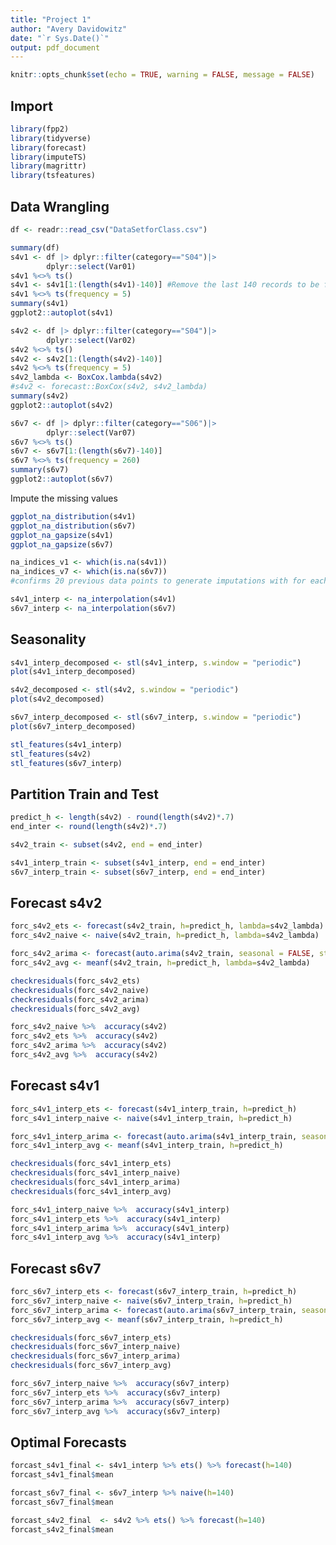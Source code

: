 ```yaml
---
title: "Project 1"
author: "Avery Davidowitz"
date: "`r Sys.Date()`"
output: pdf_document
---
```


```r
knitr::opts_chunk$set(echo = TRUE, warning = FALSE, message = FALSE)
```

## Import
```r
library(fpp2)
library(tidyverse)
library(forecast)
library(imputeTS)
library(magrittr)
library(tsfeatures)
```

## Data Wrangling

```r
df <- readr::read_csv("DataSetforClass.csv")
```


```r
summary(df)
s4v1 <- df |> dplyr::filter(category=="S04")|>
        dplyr::select(Var01)
s4v1 %<>% ts()
s4v1 <- s4v1[1:(length(s4v1)-140)] #Remove the last 140 records to be forecast
s4v1 %<>% ts(frequency = 5)
summary(s4v1)
ggplot2::autoplot(s4v1)

s4v2 <- df |> dplyr::filter(category=="S04")|>
        dplyr::select(Var02)
s4v2 %<>% ts()
s4v2 <- s4v2[1:(length(s4v2)-140)]
s4v2 %<>% ts(frequency = 5)
s4v2_lambda <- BoxCox.lambda(s4v2)
#s4v2 <- forecast::BoxCox(s4v2, s4v2_lambda)
summary(s4v2)
ggplot2::autoplot(s4v2)

s6v7 <- df |> dplyr::filter(category=="S06")|>
        dplyr::select(Var07)
s6v7 %<>% ts()
s6v7 <- s6v7[1:(length(s6v7)-140)]
s6v7 %<>% ts(frequency = 260)
summary(s6v7)
ggplot2::autoplot(s6v7)
```

Impute the missing values
```r
ggplot_na_distribution(s4v1)
ggplot_na_distribution(s6v7)
ggplot_na_gapsize(s4v1)
ggplot_na_gapsize(s6v7)

na_indices_v1 <- which(is.na(s4v1))
na_indices_v7 <- which(is.na(s6v7))
#confirms 20 previous data points to generate imputations with for each missing value

s4v1_interp <- na_interpolation(s4v1)
s6v7_interp <- na_interpolation(s6v7)

```
## Seasonality
```r
s4v1_interp_decomposed <- stl(s4v1_interp, s.window = "periodic")
plot(s4v1_interp_decomposed)

s4v2_decomposed <- stl(s4v2, s.window = "periodic")
plot(s4v2_decomposed)

s6v7_interp_decomposed <- stl(s6v7_interp, s.window = "periodic")
plot(s6v7_interp_decomposed)
```
```r
stl_features(s4v1_interp)
stl_features(s4v2)
stl_features(s6v7_interp)
```

## Partition Train and Test
```r
predict_h <- length(s4v2) - round(length(s4v2)*.7)
end_inter <- round(length(s4v2)*.7)

s4v2_train <- subset(s4v2, end = end_inter)

s4v1_interp_train <- subset(s4v1_interp, end = end_inter)
s6v7_interp_train <- subset(s6v7_interp, end = end_inter)

```

## Forecast s4v2
```r
forc_s4v2_ets <- forecast(s4v2_train, h=predict_h, lambda=s4v2_lambda)
forc_s4v2_naive <- naive(s4v2_train, h=predict_h, lambda=s4v2_lambda)

forc_s4v2_arima <- forecast(auto.arima(s4v2_train, seasonal = FALSE, stepwise=FALSE, approximation=FALSE), h=predict_h, lambda=s4v2_lambda)
forc_s4v2_avg <- meanf(s4v2_train, h=predict_h, lambda=s4v2_lambda)

checkresiduals(forc_s4v2_ets)
checkresiduals(forc_s4v2_naive)
checkresiduals(forc_s4v2_arima)
checkresiduals(forc_s4v2_avg)

forc_s4v2_naive %>%  accuracy(s4v2)
forc_s4v2_ets %>%  accuracy(s4v2)
forc_s4v2_arima %>%  accuracy(s4v2)
forc_s4v2_avg %>%  accuracy(s4v2)
```


## Forecast s4v1
```r
forc_s4v1_interp_ets <- forecast(s4v1_interp_train, h=predict_h)
forc_s4v1_interp_naive <- naive(s4v1_interp_train, h=predict_h)

forc_s4v1_interp_arima <- forecast(auto.arima(s4v1_interp_train, seasonal = FALSE, stepwise=FALSE, approximation=FALSE), h=predict_h)
forc_s4v1_interp_avg <- meanf(s4v1_interp_train, h=predict_h)

checkresiduals(forc_s4v1_interp_ets)
checkresiduals(forc_s4v1_interp_naive)
checkresiduals(forc_s4v1_interp_arima)
checkresiduals(forc_s4v1_interp_avg)

forc_s4v1_interp_naive %>%  accuracy(s4v1_interp)
forc_s4v1_interp_ets %>%  accuracy(s4v1_interp)
forc_s4v1_interp_arima %>%  accuracy(s4v1_interp)
forc_s4v1_interp_avg %>%  accuracy(s4v1_interp)
```

## Forecast s6v7
```r
forc_s6v7_interp_ets <- forecast(s6v7_interp_train, h=predict_h)
forc_s6v7_interp_naive <- naive(s6v7_interp_train, h=predict_h)
forc_s6v7_interp_arima <- forecast(auto.arima(s6v7_interp_train, seasonal = FALSE, stepwise=FALSE, approximation=FALSE), h=predict_h)
forc_s6v7_interp_avg <- meanf(s6v7_interp_train, h=predict_h)

checkresiduals(forc_s6v7_interp_ets)
checkresiduals(forc_s6v7_interp_naive)
checkresiduals(forc_s6v7_interp_arima)
checkresiduals(forc_s6v7_interp_avg)

forc_s6v7_interp_naive %>%  accuracy(s6v7_interp)
forc_s6v7_interp_ets %>%  accuracy(s6v7_interp)
forc_s6v7_interp_arima %>%  accuracy(s6v7_interp)
forc_s6v7_interp_avg %>%  accuracy(s6v7_interp)
```

## Optimal Forecasts
```r
forcast_s4v1_final <- s4v1_interp %>% ets() %>% forecast(h=140)
forcast_s4v1_final$mean
```
```r
forcast_s6v7_final <- s6v7_interp %>% naive(h=140)
forcast_s6v7_final$mean
```
```r
forcast_s4v2_final  <- s4v2 %>% ets() %>% forecast(h=140)
forcast_s4v2_final$mean
```

